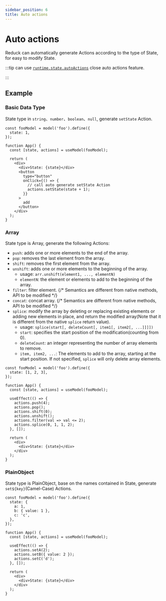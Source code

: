 ```yaml
---
sidebar_position: 6
title: Auto actions
---
```

# Auto actions


<ReduckTip />

Reduck can automatically generate Actions according to the type of State, for easy to modify State.

:::tip
can use [`runtime.state.autoActions`](/configure/app/runtime/state#autoactions) close auto actions feature.

:::

## Example

### Basic Data Type

State type in `string`、`number`、`boolean`、`null`, generate `setState` Action.

```tsx title="example"
const fooModel = model('foo').define({
  state: 1,
});

function App() {
  const [state, actions] = useModel(fooModel);

  return (
    <div>
      <div>State: {state}</div>
      <button
        type="button"
        onClick={() => {
          // call auto generate setState Action
          actions.setState(state + 1);
        }}
      >
        add
      </button>
    </div>
  );
}
```

### Array

State type is Array, generate the following Actions:

- `push`: adds one or more elements to the end of the array.
- `pop`: removes the last element from the array.
- `shift`: removes the first element from the array.
- `unshift`: adds one or more elements to the beginning of the array.
  - usage: `arr.unshift(element1, ..., elementN)`
  - `elementN`: the element or elements to add to the beginning of the array.
- `filter`: filter element.
{/* Semantics are different from native methods, API to be modified  */}
- `concat`: concat array.
{/* Semantics are different from native methods, API to be modified  */}
- `splice`: modify the array by deleting or replacing existing elements or adding new elements in place, and return the modified array(Note that it is different from the native `splice` return value).
  - usage: `splice(start[, deleteCount[, item1[, item2[, ...]]]])`
  - `start`: specifies the start position of the modification(counting from 0).
  - `deleteCount`: an integer representing the number of array elements to remove.
  - `item, item2, ...`: The elements to add to the array, starting at the start position. If not specified, `splice` will only delete array elements.

```tsx title="example"
const fooModel = model('foo').define({
  state: [1, 2, 3],
});

function App() {
  const [state, actions] = useModel(fooModel);

  useEffect(() => {
    actions.push(4);
    actions.pop();
    actions.shift(0);
    actions.unshift();
    actions.filter(val => val <= 2);
    actions.splice(0, 1, 1, 2);
  }, []);

  return (
    <div>
      <div>State: {state}</div>
    </div>
  );
}
```

### PlainObject

State type is PlainObject, base on the names contained in State, generate `set${key}`(Camel-Case) Actions.

```tsx title="example"
const fooModel = model('foo').define({
  state: {
    a: 1,
    b: { value: 1 },
    c: 'c',
  },
});

function App() {
  const [state, actions] = useModel(fooModel);

  useEffect(() => {
    actions.setA(2);
    actions.setB({ value: 2 });
    actions.setC('d');
  }, []);

  return (
    <div>
      <div>State: {state}</div>
    </div>
  );
}
```
